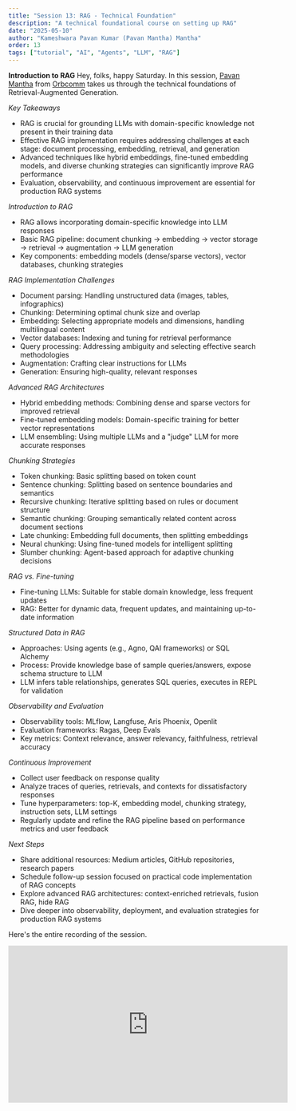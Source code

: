 ```yaml
---
title: "Session 13: RAG - Technical Foundation"
description: "A technical foundational course on setting up RAG"
date: "2025-05-10"
author: "Kameshwara Pavan Kumar (Pavan Mantha) Mantha"
order: 13
tags: ["tutorial", "AI", "Agents", "LLM", "RAG"]
---
```


**Introduction to RAG**
Hey, folks, happy Saturday. In this session, [Pavan Mantha](https://www.linkedin.com/in/kameshwara-pavan-kumar-mantha-91678b21/) from [Orbcomm](https://www.orbcomm.com/) takes us through the technical foundations of Retrieval-Augmented Generation.

*Key Takeaways*
- RAG is crucial for grounding LLMs with domain-specific knowledge not present in their training data
- Effective RAG implementation requires addressing challenges at each stage: document processing, embedding, retrieval, and generation
- Advanced techniques like hybrid embeddings, fine-tuned embedding models, and diverse chunking strategies can significantly improve RAG performance
- Evaluation, observability, and continuous improvement are essential for production RAG systems

*Introduction to RAG*
- RAG allows incorporating domain-specific knowledge into LLM responses
- Basic RAG pipeline: document chunking → embedding → vector storage → retrieval → augmentation → LLM generation
- Key components: embedding models (dense/sparse vectors), vector databases, chunking strategies

*RAG Implementation Challenges*
- Document parsing: Handling unstructured data (images, tables, infographics)
- Chunking: Determining optimal chunk size and overlap
- Embedding: Selecting appropriate models and dimensions, handling multilingual content
- Vector databases: Indexing and tuning for retrieval performance
- Query processing: Addressing ambiguity and selecting effective search methodologies
- Augmentation: Crafting clear instructions for LLMs
- Generation: Ensuring high-quality, relevant responses

*Advanced RAG Architectures*
- Hybrid embedding methods: Combining dense and sparse vectors for improved retrieval
- Fine-tuned embedding models: Domain-specific training for better vector representations
- LLM ensembling: Using multiple LLMs and a "judge" LLM for more accurate responses

*Chunking Strategies*
- Token chunking: Basic splitting based on token count
- Sentence chunking: Splitting based on sentence boundaries and semantics
- Recursive chunking: Iterative splitting based on rules or document structure
- Semantic chunking: Grouping semantically related content across document sections
- Late chunking: Embedding full documents, then splitting embeddings
- Neural chunking: Using fine-tuned models for intelligent splitting
- Slumber chunking: Agent-based approach for adaptive chunking decisions

*RAG vs. Fine-tuning*
- Fine-tuning LLMs: Suitable for stable domain knowledge, less frequent updates
- RAG: Better for dynamic data, frequent updates, and maintaining up-to-date information

*Structured Data in RAG*
- Approaches: Using agents (e.g., Agno, QAI frameworks) or SQL Alchemy
- Process: Provide knowledge base of sample queries/answers, expose schema structure to LLM
- LLM infers table relationships, generates SQL queries, executes in REPL for validation

*Observability and Evaluation*
- Observability tools: MLflow, Langfuse, Aris Phoenix, Openlit
- Evaluation frameworks: Ragas, Deep Evals
- Key metrics: Context relevance, answer relevancy, faithfulness, retrieval accuracy

*Continuous Improvement*
- Collect user feedback on response quality
- Analyze traces of queries, retrievals, and contexts for dissatisfactory responses
- Tune hyperparameters: top-K, embedding model, chunking strategy, instruction sets, LLM settings
- Regularly update and refine the RAG pipeline based on performance metrics and user feedback

*Next Steps*
- Share additional resources: Medium articles, GitHub repositories, research papers
- Schedule follow-up session focused on practical code implementation of RAG concepts
- Explore advanced RAG architectures: context-enriched retrievals, fusion RAG, hide RAG
- Dive deeper into observability, deployment, and evaluation strategies for production RAG systems

Here's the entire recording of the session.

<div style={{ display: 'flex', justifyContent: 'center', margin: '2rem 0' }}>
  <iframe 
    width="560" 
    height="315" 
    src="https://www.youtube.com/embed/6uD9D5Errlk" 
    title="Applied AI Session 13: Technical foundation for Retrieval-Augmented Generation (RAG)" 
    frameBorder="0" 
    allow="accelerometer; autoplay; clipboard-write; encrypted-media; gyroscope; picture-in-picture" 
    allowFullScreen
  ></iframe>
</div>
